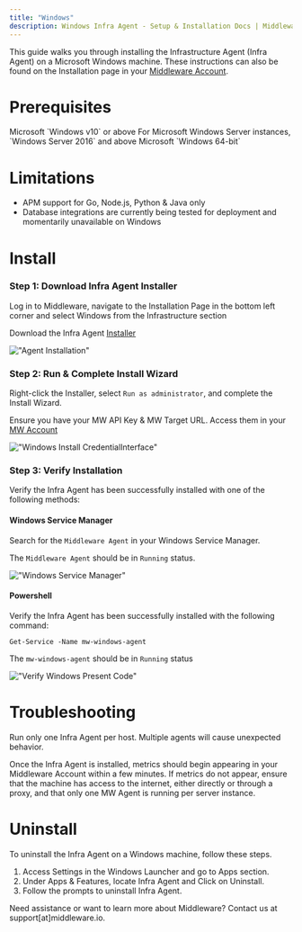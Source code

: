 ```yaml
---
title: "Windows"
description: Windows Infra Agent - Setup & Installation Docs | Middleware
---
```


This guide walks you through installing the Infrastructure Agent (Infra Agent) on a Microsoft Windows machine. These instructions can also be found on the Installation page in your [Middleware Account](https://app.middleware.io/installation#infrastructures/windows).

# Prerequisites

<Steps>

  <Step title="Windows Version">
   Microsoft `Windows v10` or above
  </Step>

  <Step title="Windows Server">
  For Microsoft Windows Server instances, `Windows Server 2016` and above
  </Step>

  <Step title="Windows Processor">
  Microsoft `Windows 64-bit`
  </Step>

</Steps>

# Limitations
* APM support for Go, Node.js, Python & Java only
* Database integrations are currently being tested for deployment and momentarily unavailable on Windows

# Install

### Step 1: Download Infra Agent Installer

Log in to Middleware, navigate to the Installation Page in the bottom left corner and select Windows from the Infrastructure section

Download the Infra Agent [Installer](https://github.com/middleware-labs/mw-agent/releases)

!["Agent Installation"](/images/agent-installation/k1.png)



### Step 2: Run & Complete Install Wizard

Right-click the Installer, select `Run as administrator`, and complete the Install Wizard.

<Note> Ensure you have your MW API Key & MW Target URL. Access them in your [MW Account](https://app.middleware.io/installation#infrastructures/windows) </Note>

!["Windows Install CredentialInterface"](/images/agent-installation/windows.png)


### Step 3: Verify Installation

Verify the Infra Agent has been successfully installed with one of the following methods:

#### Windows Service Manager

Search for the `Middleware Agent` in your Windows Service Manager. 

The `Middleware Agent` should be in `Running` status.

!["Windows Service Manager"](/images/agent-installation/windows_verify.png) 

#### Powershell

Verify the Infra Agent has been successfully installed with the following command:

```shell Shell
Get-Service -Name mw-windows-agent
```

The `mw-windows-agent` should be in `Running` status

!["Verify Windows Present Code"](/images/agent-installation/windows_correct.jpg)

# Troubleshooting
<Warning>  Run only one Infra Agent per host. Multiple agents will cause unexpected behavior. </Warning>

Once the Infra Agent is installed, metrics should begin appearing in your Middleware Account within a few minutes. If metrics do not appear, ensure that the machine has access to the internet, either directly or through a proxy, and that only one MW Agent is running per server instance.

# Uninstall
To uninstall the Infra Agent on a Windows machine, follow these steps.

1. Access Settings in the Windows Launcher and go to Apps section. 
2. Under Apps & Features, locate Infra Agent and Click on Uninstall.
3. Follow the prompts to uninstall Infra Agent.

<Note> Need assistance or want to learn more about Middleware? Contact us at support[at]middleware.io. </Note>